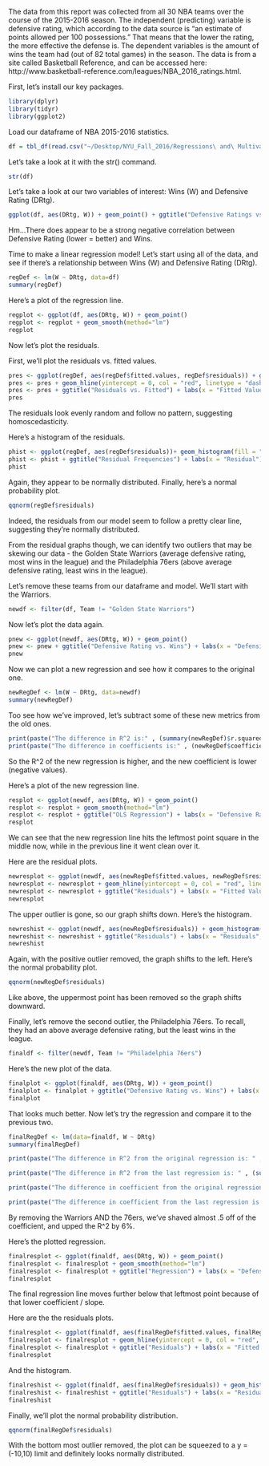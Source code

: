 
The data from this report was collected from all 30 NBA teams over the course of the 2015-2016 season. The independent (predicting) variable is defensive rating, which according to the data source is “an estimate of points allowed per 100 possessions.”  That means that the lower the rating, the more effective the defense is. The dependent variables is the amount of wins the team had (out of 82 total games) in the season. The data is from a site called Basketball Reference, and can be accessed here: http://www.basketball-reference.com/leagues/NBA_2016_ratings.html. 

First, let's install our key packages.

```r
library(dplyr)
library(tidyr)
library(ggplot2)
```

Load our dataframe of NBA 2015-2016 statistics.

```r
df = tbl_df(read.csv("~/Desktop/NYU_Fall_2016/Regressions\ and\ Multivariate\ Data\ Analysis/NBA/teams.csv"))
```

Let's take a look at it with the str() command.

```r
str(df)
```

Let's take a look at our two variables of interest: Wins (W) and Defensive Rating (DRtg).

```r
ggplot(df, aes(DRtg, W)) + geom_point() + ggtitle("Defensive Ratings vs. Wins") + labs(x = "Defensive Ratings") + labs(y = "Wins")
```

Hm...There does appear to be a strong negative correlation between Defensive Rating (lower = better) and Wins.

Time to make a linear regression model! Let's start using all of the data, and see if there's a relationship between Wins (W) and Defensive Rating (DRtg).

```r
regDef <- lm(W ~ DRtg, data=df)
summary(regDef)
```

Here's a plot of the regression line.

```r
regplot <- ggplot(df, aes(DRtg, W)) + geom_point()
regplot <- regplot + geom_smooth(method="lm")
regplot
```


Now let's plot the residuals.

First, we'll plot the residuals vs. fitted values.

```r
pres <- ggplot(regDef, aes(regDef$fitted.values, regDef$residuals)) + geom_point()
pres <- pres + geom_hline(yintercept = 0, col = "red", linetype = "dashed")
pres <- pres + ggtitle("Residuals vs. Fitted") + labs(x = "Fitted Values") + labs(y = "Residuals")
pres
```

The residuals look evenly random and follow no pattern, suggesting homoscedasticity.

Here's a histogram of the residuals.

```r
phist <- ggplot(regDef, aes(regDef$residuals))+ geom_histogram(fill = "blue")
phist <- phist + ggtitle("Residual Frequencies") + labs(x = "Residual") + labs(y = "Count")
phist
```

Again, they appear to be normally distributed. Finally, here's a normal probability plot.

```r
qqnorm(regDef$residuals)
```

Indeed, the residuals from our model seem to follow a pretty clear line, suggesting they're normally distributed. 

From the residual graphs though, we can identify two outliers that may be skewing our data - the Golden State Warriors (average defensive rating, most wins in the league) and the Philadelphia 76ers (above average defensive rating, least wins in the league).

Let's remove these teams from our dataframe and model. We'll start with the Warriors.

```r
newdf <- filter(df, Team != "Golden State Warriors")
```

Now let's plot the data again.

```r
pnew <- ggplot(newdf, aes(DRtg, W)) + geom_point()
pnew <- pnew + ggtitle("Defensive Rating vs. Wins") + labs(x = "Defensive Rating", y = "Wins")
pnew
```

Now we can plot a new regression and see how it compares to the original one.

```r
newRegDef <- lm(W ~ DRtg, data=newdf)
summary(newRegDef)
```

Too see how we've improved, let's subtract some of these new metrics from the old ones.

```r
print(paste("The difference in R^2 is:" , (summary(newRegDef)$r.squared) - summary(regDef)$r.squared))
print(paste("The difference in coefficients is:" , (newRegDef$coefficients[2] - regDef$coefficients[2])))
```

So the R^2 of the new regression is higher, and the new coefficient is lower (negative values).

Here's a plot of the new regression line.

```r
resplot <- ggplot(newdf, aes(DRtg, W)) + geom_point()
resplot <- resplot + geom_smooth(method="lm")
resplot <- resplot + ggtitle("OLS Regression") + labs(x = "Defensive Rating", y = "Wins")
resplot
```

We can see that the new regression line hits the leftmost point square in the middle now, while in the previous line it went clean over it.

Here are the residual plots.

```r
newresplot <- ggplot(newdf, aes(newRegDef$fitted.values, newRegDef$residuals)) + geom_point()
newresplot <- newresplot + geom_hline(yintercept = 0, col = "red", linetype = "dashed")
newresplot <- newresplot + ggtitle("Residuals") + labs(x = "Fitted Values", y = "Residuals")
newresplot
```

The upper outlier is gone, so our graph shifts down. Here's the histogram.

```r
newreshist <- ggplot(newdf, aes(newRegDef$residuals)) + geom_histogram(fill = "blue") 
newreshist <- newreshist + ggtitle("Residuals") + labs(x = "Residuals", y = "Count")
newreshist
```

Again, with the positive outlier removed, the graph shifts to the left. Here's the normal probability plot.

```r
qqnorm(newRegDef$residuals)
```

Like above, the uppermost point has been removed so the graph shifts downward.

Finally, let's remove the second outlier, the Philadelphia 76ers. To recall, they had an above average defensive rating, but the least wins in the league.

```r
finaldf <- filter(newdf, Team != "Philadelphia 76ers")
```

Here's the new plot of the data.

```r
finalplot <- ggplot(finaldf, aes(DRtg, W)) + geom_point()
finalplot <- finalplot + ggtitle("Defensive Rating vs. Wins") + labs(x = "Defensive Rating", y = "Wins")
finalplot
```

That looks much better. Now let's try the regression and compare it to the previous two.

```r
finalRegDef <- lm(data=finaldf, W ~ DRtg)
summary(finalRegDef)
```

```r
print(paste("The difference in R^2 from the original regression is: " , (summary(finalRegDef)$r.squared) - summary(regDef)$r.squared))

print(paste("The difference in R^2 from the last regression is: " , (summary(finalRegDef)$r.squared) - summary(newRegDef)$r.squared))

print(paste("The difference in coefficient from the original regression is: " , (finalRegDef$coefficients[2]) - regDef$coefficients[2]))

print(paste("The difference in coefficient from the last regression is: " , (finalRegDef$coefficients[2]) - newRegDef$coefficients[2]))
```

By removing the Warriors AND the 76ers, we've shaved almost .5 off of the coefficient, and upped the R^2 by 6%.

Here's the plotted regression.

```r
finalresplot <- ggplot(finaldf, aes(DRtg, W)) + geom_point()
finalresplot <- finalresplot + geom_smooth(method="lm")
finalresplot <- finalresplot + ggtitle("Regression") + labs(x = "Defensive Rating", y = "Wins")
finalresplot
```

The final regression line moves further below that leftmost point because of that lower coefficient / slope.

Here are the the residuals plots.

```r
finalresplot <- ggplot(finaldf, aes(finalRegDef$fitted.values, finalRegDef$residuals)) + geom_point()
finalresplot <- finalresplot + geom_hline(yintercept = 0, col = "red", linetype = "dashed")
finalresplot <- finalresplot + ggtitle("Residuals") + labs(x = "Fitted Values", y = "Residuals")
finalresplot
```

And the histogram.

```r
finalreshist <- ggplot(finaldf, aes(finalRegDef$residuals)) + geom_histogram(fill = "blue")
finalreshist <- finalreshist + ggtitle("Residuals") + labs(x = "Residuals", y = "Count")
finalreshist
```

Finally, we'll plot the normal probability distribution.

```r
qqnorm(finalRegDef$residuals)
```

With the bottom most outlier removed, the plot can be squeezed to a y = (-10,10) limit and definitely looks normally distributed.
